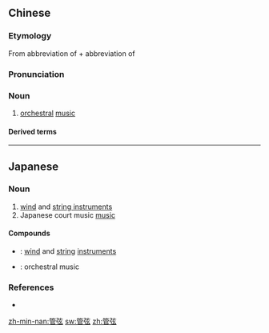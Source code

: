 {{also|管絃}}
==Chinese==
{{zh-forms|t2=管絃}}

===Etymology===
From abbreviation of {{zh-l|管樂|wind instrumental music}} + abbreviation of {{zh-l|弦樂|string instrumental music}}

===Pronunciation===
{{zh-pron
|m=guǎnxián
|c=gun2 jin4,gun2 jyun4
|mn=koán-hiân
|cat=n
}}

===Noun===
{{zh-noun}}

# [[orchestral]] [[music]]

====Derived terms====
{{zh-der|管弦樂|管弦樂團|管弦樂隊}}

----

==Japanese==
{{ja-kanjitab|かん|げん|yomi=on}}

===Noun===
{{ja-noun|かんげん}}

# [[wind instrument|wind]] and [[string instrument]]s
# Japanese court music [[music]]

====Compounds====
* {{ja-r|管弦楽器|かんげん がっき}}: [[wind instrument|wind]] and [[string instrument|string]] [[instrument]]s
* {{ja-r|管弦楽|かんげんがく}}: orchestral music

===References===
* {{R:Shogakukan}}

[[zh-min-nan:管弦]]
[[sw:管弦]]
[[zh:管弦]]